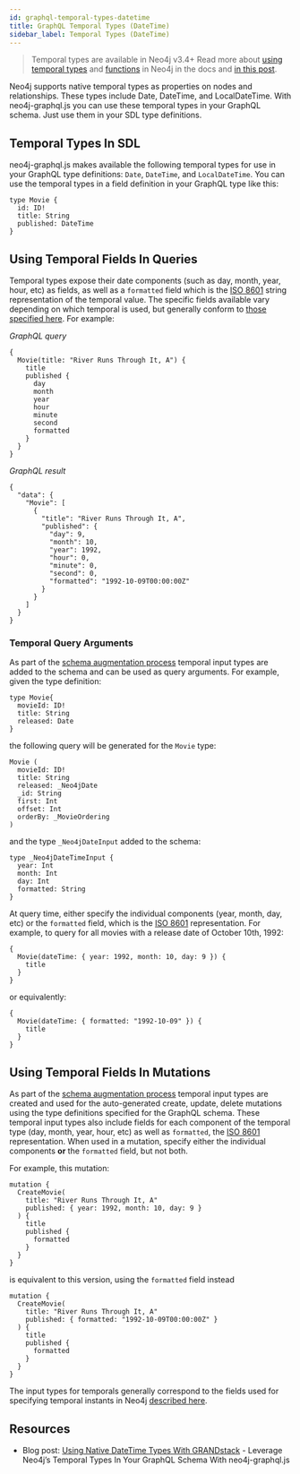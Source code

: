 ```yaml
---
id: graphql-temporal-types-datetime
title: GraphQL Temporal Types (DateTime)
sidebar_label: Temporal Types (DateTime)
---
```


> Temporal types are available in Neo4j v3.4+ Read more about [using temporal types](https://neo4j.com/docs/cypher-manual/current/syntax/temporal/) and [functions](https://neo4j.com/docs/cypher-manual/current/functions/temporal/) in Neo4j in the docs and [in this post](https://www.adamcowley.co.uk/neo4j/temporal-native-dates/).

Neo4j supports native temporal types as properties on nodes and relationships. These types include Date, DateTime, and LocalDateTime. With neo4j-graphql.js you can use these temporal types in your GraphQL schema. Just use them in your SDL type definitions.

## Temporal Types In SDL

neo4j-graphql.js makes available the following temporal types for use in your GraphQL type definitions: `Date`, `DateTime`, and `LocalDateTime`. You can use the temporal types in a field definition in your GraphQL type like this:

```
type Movie {
  id: ID!
  title: String
  published: DateTime
}
```

## Using Temporal Fields In Queries

Temporal types expose their date components (such as day, month, year, hour, etc) as fields, as well as a `formatted` field which is the [ISO 8601](https://en.wikipedia.org/wiki/ISO_8601) string representation of the temporal value. The specific fields available vary depending on which temporal is used, but generally conform to [those specified here](https://neo4j.com/docs/cypher-manual/current/syntax/temporal/). For example:

_GraphQL query_

```
{
  Movie(title: "River Runs Through It, A") {
    title
    published {
      day
      month
      year
      hour
      minute
      second
      formatted
    }
  }
}
```

_GraphQL result_

```
{
  "data": {
    "Movie": [
      {
        "title": "River Runs Through It, A",
        "published": {
          "day": 9,
          "month": 10,
          "year": 1992,
          "hour": 0,
          "minute": 0,
          "second": 0,
          "formatted": "1992-10-09T00:00:00Z"
        }
      }
    ]
  }
}
```

### Temporal Query Arguments

As part of the [schema augmentation process](graphql-schema-generation-augmentation.mdx) temporal input types are added to the schema and can be used as query arguments. For example, given the type definition:

```
type Movie{
  movieId: ID!
  title: String
  released: Date
}
```

the following query will be generated for the `Movie` type:

```
Movie (
  movieId: ID!
  title: String
  released: _Neo4jDate
  _id: String
  first: Int
  offset: Int
  orderBy: _MovieOrdering
)
```

and the type `_Neo4jDateInput` added to the schema:

```
type _Neo4jDateTimeInput {
  year: Int
  month: Int
  day: Int
  formatted: String
}
```

At query time, either specify the individual components (year, month, day, etc) or the `formatted` field, which is the [ISO 8601](https://en.wikipedia.org/wiki/ISO_8601) representation. For example, to query for all movies with a release date of October 10th, 1992:

```
{
  Movie(dateTime: { year: 1992, month: 10, day: 9 }) {
    title
  }
}
```

or equivalently:

```
{
  Movie(dateTime: { formatted: "1992-10-09" }) {
    title
  }
}
```

## Using Temporal Fields In Mutations

As part of the [schema augmentation process](#schema-augmentation) temporal input types are created and used for the auto-generated create, update, delete mutations using the type definitions specified for the GraphQL schema. These temporal input types also include fields for each component of the temporal type (day, month, year, hour, etc) as well as `formatted`, the [ISO 8601](https://en.wikipedia.org/wiki/ISO_8601) representation. When used in a mutation, specify either the individual components **or** the `formatted` field, but not both.

For example, this mutation:

```
mutation {
  CreateMovie(
    title: "River Runs Through It, A"
    published: { year: 1992, month: 10, day: 9 }
  ) {
    title
    published {
      formatted
    }
  }
}
```

is equivalent to this version, using the `formatted` field instead

```
mutation {
  CreateMovie(
    title: "River Runs Through It, A"
    published: { formatted: "1992-10-09T00:00:00Z" }
  ) {
    title
    published {
      formatted
    }
  }
}
```

The input types for temporals generally correspond to the fields used for specifying temporal instants in Neo4j [described here](https://neo4j.com/docs/cypher-manual/current/syntax/temporal/#cypher-temporal-specifying-temporal-instants).

## Resources

- Blog post: [Using Native DateTime Types With GRANDstack](https://blog.grandstack.io/using-native-datetime-types-with-grandstack-e126728fb2a0) - Leverage Neo4j’s Temporal Types In Your GraphQL Schema With neo4j-graphql.js
